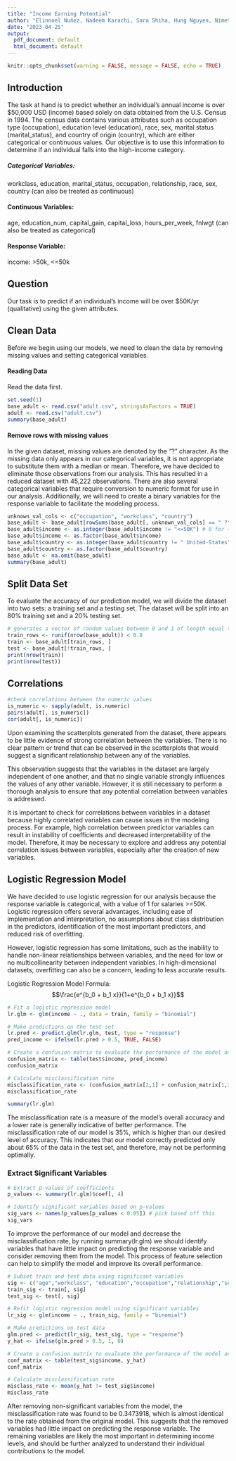 ```yaml
---
title: "Income Earning Potential"
author: "Elinnoel Nuñez, Nadeem Karachi, Sara Shiha, Hung Nguyen, Nimet Ozkan"
date: "2023-04-25"
output:
  pdf_document: default
  html_document: default
---
```


```r
knitr::opts_chunk$set(warning = FALSE, message = FALSE, echo = TRUE) 
```
\newpage
## Introduction
The task at hand is to predict whether an individual's annual income is over $50,000 USD (income) based solely on data obtained from the U.S. Census in 1994. The census data contains various attributes such as occupation type (occupation), education level (education), race, sex, marital status (marital_status), and country of origin (country), which are either categorical or continuous values. Our objective is to use this information to determine if an individual falls into the high-income category.

##### Categorical Variables:
workclass,
education,
marital_status,
occupation,
relationship,
race,
sex,
country (can also be treated as continuous)

#### Continuous Variables:
age,
education_num,
capital_gain,
capital_loss,
hours_per_week,
fnlwgt (can also be treated as categorical)

#### Response Variable:
income: >50k, <=50k

## Question
Our task is to predict if an individual's income will be over $50K/yr (qualitative) using the given attributes.

## Clean Data
Before we begin using our models, we need to clean the data by removing missing values and setting categorical variables.

#### Reading Data
Read the data first.
```r
set.seed(1)
base_adult <- read.csv("adult.csv", stringsAsFactors = TRUE)
adult <- read.csv("adult.csv")
summary(base_adult)
```

#### Remove rows with missing values
In the given dataset, missing values are denoted by the "?" character. As the missing data only appears in our categorical variables, it is not appropriate to substitute them with a median or mean. Therefore, we have decided to eliminate those observations from our analysis. This has resulted in a reduced dataset with 45,222 observations. There are also several categorical variables that require conversion to numeric format for use in our analysis. Additionally, we will need to create a binary variables for the response variable to facilitate the modeling process.
```r
unknown_val_cols <- c("occupation", "workclass", "country")
base_adult <- base_adult[rowSums(base_adult[, unknown_val_cols] == " ?") == 0, ]
base_adult$income <- as.integer(base_adult$income != "<=50K") # 0 for <50k, 1 for >= 50k
base_adult$income <- as.factor(base_adult$income)
base_adult$country <- as.integer(base_adult$country != " United-States") # 0 for US, 1 everything else
base_adult$country <- as.factor(base_adult$country)
base_adult <- na.omit(base_adult)
summary(base_adult)
```

## Split Data Set
To evaluate the accuracy of our prediction model, we will divide the dataset into two sets: a training set and a testing set. The dataset will be split into an 80% training set and a 20% testing set. 
```r
# generates a vector of random values between 0 and 1 of length equal to the number of rows in data.
train_rows <- runif(nrow(base_adult)) < 0.8 
train <- base_adult[train_rows, ]
test <- base_adult[!train_rows, ]
print(nrow(train))
print(nrow(test))
```

## Correlations
```r
#check correlations between the numeric values
is_numeric <- sapply(adult, is.numeric)
pairs(adult[, is_numeric])
cor(adult[, is_numeric])
```
Upon examining the scatterplots generated from the dataset, there appears to be little evidence of strong correlation between the variables. There is no clear pattern or trend that can be observed in the scatterplots that would suggest a significant relationship between any of the variables.

This observation suggests that the variables in the dataset are largely independent of one another, and that no single variable strongly influences the values of any other variable. However, it is still necessary to perform a thorough analysis to ensure that any potential correlation between variables is addressed.

It is important to check for correlations between variables in a dataset because highly correlated variables can cause issues in the modeling process. For example, high correlation between predictor variables can result in instability of coefficients and decreased interpretability of the model. Therefore, it may be necessary to explore and address any potential correlation issues between variables, especially after the creation of new variables.

## Logistic Regression Model
We have decided to use logistic regression for our analysis because the response variable is categorical, with a value of 1 for salaries >=50K. Logistic regression offers several advantages, including ease of implementation and interpretation, no assumptions about class distribution in the predictors, identification of the most important predictors, and reduced risk of overfitting.

However, logistic regression has some limitations, such as the inability to handle non-linear relationships between variables, and the need for low or no multicollinearity between independent variables. In high-dimensional datasets, overfitting can also be a concern, leading to less accurate results.

Logistic Regression Model Formula: $$\frac{e^{b_0 + b_1 x}}{1+e^{b_0 + b_1 x}}$$

```r
# Fit a logistic regression model
lr.glm <- glm(income ~ ., data = train, family = "binomial")

# Make predictions on the test set
lr.pred <- predict.glm(lr.glm, test, type = "response")
pred_income <- ifelse(lr.pred > 0.5, TRUE, FALSE)

# Create a confusion matrix to evaluate the performance of the model and compute accuracy metrics
confusion_matrix <- table(test$income, pred_income)
confusion_matrix

# Calculate misclassification rate
misclassification_rate <- (confusion_matrix[2,1] + confusion_matrix[1,2]) / sum(confusion_matrix)
misclassification_rate
```
```r
summary(lr.glm)
```
The misclassification rate is a measure of the model's overall accuracy and a lower rate is generally indicative of better performance. The misclassification rate of our model is 35%, which is higher than our desired level of accuracy. This indicates that our model correctly predicted only about 65% of the data in the test set, and therefore, may not be performing optimally. 

### Extract Significant Variables
```r
# Extract p-values of coefficients
p_values <- summary(lr.glm)$coef[, 4]

# Identify significant variables based on p-values
sig_vars <- names(p_values[p_values < 0.05]) # pick based off this
sig_vars
```
To improve the performance of our model and decrease the misclassification rate, by running summary(lr.glm) we should identify variables that have little impact on predicting the response variable and consider removing them from the model. This process of feature selection can help to simplify the model and improve its overall performance.

```r
# Subset train and test data using significant variables
sig <- c("age","workclass", "education","occupation","relationship","sex","capital_gain","capital_loss","hours_per_week","income")
train_sig <- train[, sig]
test_sig <- test[, sig]

# Refit logistic regression model using significant variables
lr_sig <- glm(income ~ ., train_sig, family = "binomial")

# Make predictions on test data
glm.pred <- predict(lr_sig, test_sig, type = "response")
y_hat <- ifelse(glm.pred > 0.5, 1, 0)

# Create a confusion matrix to evaluate the performance of the model and compute accuracy metrics
conf_matrix <- table(test_sig$income, y_hat)
conf_matrix

# Calculate misclassification rate
misclass_rate <- mean(y_hat != test_sig$income)
misclass_rate
```
After removing non-significant variables from the model, the misclassification rate was found to be 0.3473918, which is almost identical to the rate obtained from the original model. This suggests that the removed variables had little impact on predicting the response variable. The remaining variables are likely the most important in determining income levels, and should be further analyzed to understand their individual contributions to the model.



